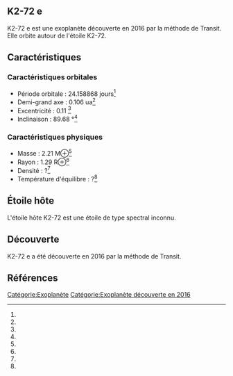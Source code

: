 == K2-72 e ==

{{Infobox Exoplanète
| nom = K2-72 e
| image = 
| légende = 
| étoile = K2-72
| constellation = 
| ascension_droite = 
| déclinaison = 
| distance = ?
| type_spectral = ?
| masse = 2.21 M⊕<ref></ref>
| rayon = 1.29 R⊕<ref></ref>
| densité = ?<ref></ref>
| gravité = ?<ref></ref>
| température = ?<ref></ref>
| période = 24.158868 j<ref></ref>
| demi_grand_axe = 0.106 ua<ref></ref>
| excentricité = 0.11 <ref></ref>
| inclinaison = 89.68 °<ref></ref>
| méthode_découverte = Transit
| date_découverte = 2016
| statut = Confirmée
}}

K2-72 e est une exoplanète découverte en 2016 par la méthode de Transit. Elle orbite autour de l'étoile K2-72.

== Caractéristiques ==

=== Caractéristiques orbitales ===
* Période orbitale : 24.158868 jours<ref></ref>
* Demi-grand axe : 0.106 ua<ref></ref>
* Excentricité : 0.11 <ref></ref>
* Inclinaison : 89.68 °<ref></ref>

=== Caractéristiques physiques ===
* Masse : 2.21 M⊕<ref></ref>
* Rayon : 1.29 R⊕<ref></ref>
* Densité : ?<ref></ref>
* Température d'équilibre : ?<ref></ref>

== Étoile hôte ==

{{Infobox Étoile
| nom = K2-72
| image = 
| légende = 
| constellation = 
| ascension_droite = 
| déclinaison = 
| distance = ?
| type_spectral = ?
| magnitude_absolue = 
| magnitude_apparente = 
| masse = ?<ref></ref>
| rayon = ?<ref></ref>
| température = ?<ref></ref>
| métallicité = ?<ref></ref>
| âge = ?<ref></ref>
}}

L'étoile hôte K2-72 est une étoile de type spectral inconnu.

== Découverte ==

K2-72 e a été découverte en 2016 par la méthode de Transit.

== Références ==
<references />

[[Catégorie:Exoplanète]]
[[Catégorie:Exoplanète découverte en 2016]]
